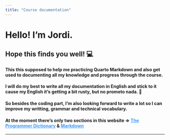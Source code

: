 ```yaml
---
title: "Course documentation"
---
```


# Hello! I'm Jordi.

## Hope this finds you well! 💻 {.border-0}

#### This this supposed to help me practicing Quarto Markdown and also get used to documenting all my knowledge and progress through the course.

#### I will do my best to write all my documentation in English and stick to it cause my English it's getting a bit rusty, but no prometo nada. 🤷

#### So besides the coding part, I'm also looking forward to write a lot so I can improve my writting, grammar and technical vocabulary.

#### At the moment there's only two sections in this website =\> [The Programmer Dictionary](https://codingjordi.github.io/Course-documentation/programmer-dictionary.html){style="color: #409AF5;"} & [Markdown](https://codingjordi.github.io/Course-documentation/md-basics.html){style="color: #409AF5;"}

------------------------------------------------------------------------